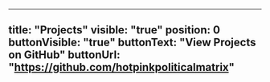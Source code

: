 ---
title: "Projects"
visible: "true"
position: 0
buttonVisible: "true"
buttonText: "View Projects on GitHub"
buttonUrl: "https://github.com/hotpinkpoliticalmatrix"
----